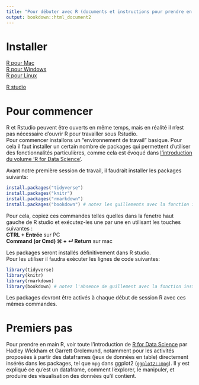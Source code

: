 ```yaml
---
title: "Pour débuter avec R (documents et instructions pour prendre en main le logiciel)"
output: bookdown::html_document2
---
```


# Installer  
[R pour Mac](https://external.ink?to=/cran.r-project.org/bin/macosx/)  
[R pour Windows](https://external.ink?to=/cran.r-project.org/bin/windows/base/)  
[R pour Linux](https://external.ink?to=/cran.r-project.org/bin/linux/)  

[R studio](https://external.ink?to=/rstudio.com/products/rstudio/download/)

# Pour commencer
R et Rstudio peuvent être ouverts en même temps, mais en réalité il n'est pas nécessaire d'ouvrir R pour travailler sous Rstudio.  
Pour commencer installons un "environnement de travail" basique. Pour cela il faut installer un certain nombre de packages qui permettent d'utiliser des fonctionnalités particulières, comme cela est évoqué dans [l'introduction du volume 'R for Data Science'](https://external.ink?to=/r4ds.had.co.nz/introduction.html#the-tidyverse).

Avant notre première session de travail, il faudrait installer les packages suivants:
```r
install.packages("tidyverse")
install.packages("knitr")
install.packages("rmarkdown")
install.packages("bookdown") # notez les guillements avec la fonction install.packages
```
Pour cela, copiez ces commandes telles quelles dans la fenetre haut gauche de R studio et exécutez-les une par une en utilisant les touches suivantes :  
**CTRL + Entrée** sur PC  
**Command (or Cmd) &#8984; + ↵ Return** sur mac  

Les packages seront installés définitivement dans R studio.  
Pour les utiliser il faudra exécuter les lignes de code suivantes:
```r
library(tidyverse)
library(knitr)
library(rmarkdown)
library(bookdown) # notez l'absence de guillement avec la fonction install.packages
```
Les packages devront être activés à chaque début de session R avec ces mêmes commandes.   


# Premiers pas
Pour prendre en main R, voir toute l'introduction de [R for Data Science](https://external.ink?to=/r4ds.had.co.nz/index.html) par Hadley Wickham et Garrett Grolemund, notamment pour les activités proposées à partir des dataframes (jeux de données en table) directement insérés dans les packages, tel que `mpg` dans ggplot2 ([`ggplot2::mpg`](https://external.ink?to=/ggplot2.tidyverse.org/reference/mpg.html)). Il y est expliqué ce qu'est un dataframe, comment l'explorer, le manipuler, et produire des visualisation des données qu'il contient.  

